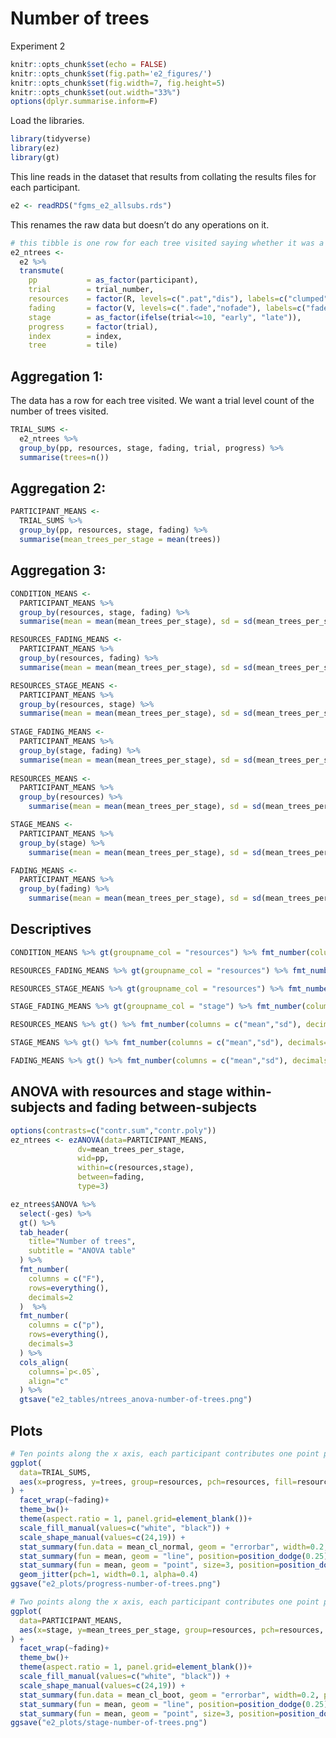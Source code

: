 # Number of trees

Experiment 2

```r
knitr::opts_chunk$set(echo = FALSE)
knitr::opts_chunk$set(fig.path='e2_figures/')
knitr::opts_chunk$set(fig.width=7, fig.height=5)
knitr::opts_chunk$set(out.width="33%")
options(dplyr.summarise.inform=F)
```

Load the libraries.

```r
library(tidyverse)
library(ez)
library(gt)
```

This line reads in the dataset that results from collating the results files for each participant.

```r
e2 <- readRDS("fgms_e2_allsubs.rds")
```
 
This renames the raw data but doesn't do any operations on it.

```r
# this tibble is one row for each tree visited saying whether it was a revisit or not
e2_ntrees <-
  e2 %>%
  transmute(
    pp           = as_factor(participant),
    trial        = trial_number,
    resources    = factor(R, levels=c(".pat","dis"), labels=c("clumped", "random")),
    fading       = factor(V, levels=c(".fade","nofade"), labels=c("fade", "no_fade")),
    stage        = as_factor(ifelse(trial<=10, "early", "late")),
    progress     = factor(trial),
    index        = index,
    tree         = tile)
```

## Aggregation 1: 

The data has a row for each tree visited. We want a trial level count of the number of trees visited. 

```r
TRIAL_SUMS <- 
  e2_ntrees %>% 
  group_by(pp, resources, stage, fading, trial, progress) %>% 
  summarise(trees=n())
```
                                
## Aggregation 2:

```r
PARTICIPANT_MEANS <-
  TRIAL_SUMS %>% 
  group_by(pp, resources, stage, fading) %>% 
  summarise(mean_trees_per_stage = mean(trees))
```

## Aggregation 3:

```r
CONDITION_MEANS <-
  PARTICIPANT_MEANS %>% 
  group_by(resources, stage, fading) %>% 
  summarise(mean = mean(mean_trees_per_stage), sd = sd(mean_trees_per_stage)) 

RESOURCES_FADING_MEANS <-
  PARTICIPANT_MEANS %>% 
  group_by(resources, fading) %>% 
  summarise(mean = mean(mean_trees_per_stage), sd = sd(mean_trees_per_stage))

RESOURCES_STAGE_MEANS <-
  PARTICIPANT_MEANS %>% 
  group_by(resources, stage) %>% 
  summarise(mean = mean(mean_trees_per_stage), sd = sd(mean_trees_per_stage))
  
STAGE_FADING_MEANS <-
  PARTICIPANT_MEANS %>% 
  group_by(stage, fading) %>% 
  summarise(mean = mean(mean_trees_per_stage), sd = sd(mean_trees_per_stage))
  
RESOURCES_MEANS <-
  PARTICIPANT_MEANS %>% 
  group_by(resources) %>% 
    summarise(mean = mean(mean_trees_per_stage), sd = sd(mean_trees_per_stage))

STAGE_MEANS <-
  PARTICIPANT_MEANS %>% 
  group_by(stage) %>% 
    summarise(mean = mean(mean_trees_per_stage), sd = sd(mean_trees_per_stage))

FADING_MEANS <-
  PARTICIPANT_MEANS %>% 
  group_by(fading) %>% 
    summarise(mean = mean(mean_trees_per_stage), sd = sd(mean_trees_per_stage))
```

## Descriptives

```r
CONDITION_MEANS %>% gt(groupname_col = "resources") %>% fmt_number(columns = c("mean","sd"), decimals=2) %>% tab_header("Number of trees") %>%  gtsave("e2_tables/ntrees_condition_means.png")
```

```r
RESOURCES_FADING_MEANS %>% gt(groupname_col = "resources") %>% fmt_number(columns = c("mean","sd"), decimals=2) %>% tab_header("Number of trees") %>% gtsave("e2_tables/ntrees_resources_fading_means.png")
```

```r
RESOURCES_STAGE_MEANS %>% gt(groupname_col = "resources") %>% fmt_number(columns = c("mean","sd"), decimals=2) %>% tab_header("Number of trees") %>% gtsave("e2_tables/ntrees_resources_stage_means.png")
```

```r
STAGE_FADING_MEANS %>% gt(groupname_col = "stage") %>% fmt_number(columns = c("mean","sd"), decimals=2) %>% tab_header("Number of trees") %>% gtsave("e2_tables/ntrees_stage_fading_means.png")
```

```r
RESOURCES_MEANS %>% gt() %>% fmt_number(columns = c("mean","sd"), decimals=2) %>%  tab_header("Number of trees") %>% gtsave("e2_tables/ntrees_resources_means.png")
```

```r
STAGE_MEANS %>% gt() %>% fmt_number(columns = c("mean","sd"), decimals=2) %>%  tab_header("Number of trees") %>% gtsave("e2_tables/ntrees_stage_means.png")
```

```r
FADING_MEANS %>% gt() %>% fmt_number(columns = c("mean","sd"), decimals=2) %>%  tab_header("Number of trees") %>% gtsave("e2_tables/ntrees_fading_means.png")
```

## ANOVA with resources and stage within-subjects and fading between-subjects

```r
options(contrasts=c("contr.sum","contr.poly"))
ez_ntrees <- ezANOVA(data=PARTICIPANT_MEANS,
               dv=mean_trees_per_stage,
               wid=pp,
               within=c(resources,stage),
               between=fading,
               type=3)
```

```r
ez_ntrees$ANOVA %>% 
  select(-ges) %>% 
  gt() %>% 
  tab_header(
    title="Number of trees",
    subtitle = "ANOVA table"
  ) %>% 
  fmt_number(
    columns = c("F"),
    rows=everything(),
    decimals=2
  )  %>% 
  fmt_number(
    columns = c("p"),
    rows=everything(),
    decimals=3
  ) %>% 
  cols_align(
    columns=`p<.05`,
    align="c"
  ) %>% 
  gtsave("e2_tables/ntrees_anova-number-of-trees.png")
```

## Plots

```r
# Ten points along the x axis, each participant contributes one point per cell
ggplot(
  data=TRIAL_SUMS, 
  aes(x=progress, y=trees, group=resources, pch=resources, fill=resources)
) +
  facet_wrap(~fading)+
  theme_bw()+
  theme(aspect.ratio = 1, panel.grid=element_blank())+
  scale_fill_manual(values=c("white", "black")) +
  scale_shape_manual(values=c(24,19)) +
  stat_summary(fun.data = mean_cl_normal, geom = "errorbar", width=0.2, position=position_dodge(0.25)) +
  stat_summary(fun = mean, geom = "line", position=position_dodge(0.25)) + 
  stat_summary(fun = mean, geom = "point", size=3, position=position_dodge(0.25)) +
  geom_jitter(pch=1, width=0.1, alpha=0.4) 
ggsave("e2_plots/progress-number-of-trees.png")
```

```r
# Two points along the x axis, each participant contributes one point per cell
ggplot(
  data=PARTICIPANT_MEANS, 
  aes(x=stage, y=mean_trees_per_stage, group=resources, pch=resources, fill=resources)
) +
  facet_wrap(~fading)+
  theme_bw()+
  theme(aspect.ratio = 1, panel.grid=element_blank())+
  scale_fill_manual(values=c("white", "black")) +
  scale_shape_manual(values=c(24,19)) +
  stat_summary(fun.data = mean_cl_boot, geom = "errorbar", width=0.2, position=position_dodge(0.25)) +
  stat_summary(fun = mean, geom = "line", position=position_dodge(0.25)) + 
  stat_summary(fun = mean, geom = "point", size=3, position=position_dodge(0.25))
ggsave("e2_plots/stage-number-of-trees.png")
```

